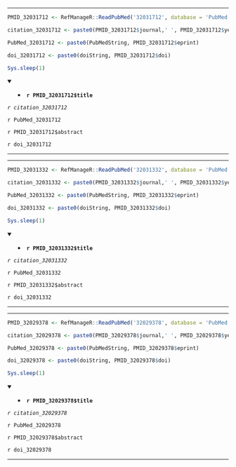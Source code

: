 

---

```r

PMID_32031712 <- RefManageR::ReadPubMed('32031712', database = 'PubMed')

citation_32031712 <- paste0(PMID_32031712$journal,' ', PMID_32031712$year, ' ', PMID_32031712$month,';', PMID_32031712$volume,'(', PMID_32031712$number,'):', PMID_32031712$pages)

PubMed_32031712 <- paste0(PubMedString, PMID_32031712$eprint)

doi_32031712 <- paste0(doiString, PMID_32031712$doi)

Sys.sleep(1)

```

<details open> <summary>
- **`r PMID_32031712$title`**
</summary> 

*`r citation_32031712`*

`r PubMed_32031712`

`r PMID_32031712$abstract`

`r doi_32031712`

</details>

---




---

```r

PMID_32031332 <- RefManageR::ReadPubMed('32031332', database = 'PubMed')

citation_32031332 <- paste0(PMID_32031332$journal,' ', PMID_32031332$year, ' ', PMID_32031332$month,';', PMID_32031332$volume,'(', PMID_32031332$number,'):', PMID_32031332$pages)

PubMed_32031332 <- paste0(PubMedString, PMID_32031332$eprint)

doi_32031332 <- paste0(doiString, PMID_32031332$doi)

Sys.sleep(1)

```

<details open> <summary>
- **`r PMID_32031332$title`**
</summary> 

*`r citation_32031332`*

`r PubMed_32031332`

`r PMID_32031332$abstract`

`r doi_32031332`

</details>

---




---

```r

PMID_32029378 <- RefManageR::ReadPubMed('32029378', database = 'PubMed')

citation_32029378 <- paste0(PMID_32029378$journal,' ', PMID_32029378$year, ' ', PMID_32029378$month,';', PMID_32029378$volume,'(', PMID_32029378$number,'):', PMID_32029378$pages)

PubMed_32029378 <- paste0(PubMedString, PMID_32029378$eprint)

doi_32029378 <- paste0(doiString, PMID_32029378$doi)

Sys.sleep(1)

```

<details open> <summary>
- **`r PMID_32029378$title`**
</summary> 

*`r citation_32029378`*

`r PubMed_32029378`

`r PMID_32029378$abstract`

`r doi_32029378`

</details>

---


